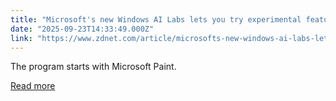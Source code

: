 ```yaml
---
title: "Microsoft's new Windows AI Labs lets you try experimental features first - how to opt-in"
date: "2025-09-23T14:33:49.000Z"
link: "https://www.zdnet.com/article/microsofts-new-windows-ai-labs-lets-you-try-experimental-features-first-how-to-opt-in/"
---
```


The program starts with Microsoft Paint.

[Read more](https://www.zdnet.com/article/microsofts-new-windows-ai-labs-lets-you-try-experimental-features-first-how-to-opt-in/)

